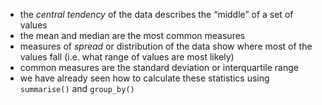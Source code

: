 - the *central tendency* of the data describes the "middle" of a set of values
- the mean and median are the most common measures
- measures of *spread* or distribution of the data show where most of the values fall (i.e. what range of values are most likely)
- common measures are the standard deviation or interquartile range
- we have already seen how to calculate these statistics using `summarise()` and `group_by()`
